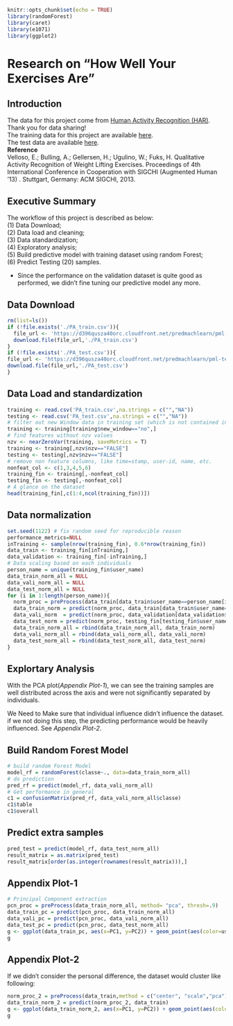 ```{r setup, include=FALSE}
knitr::opts_chunk$set(echo = TRUE)
library(randomForest)
library(caret)
library(e1071)
library(ggplot2)
```

# Research on "How Well Your Exercises Are"

## Introduction
The data for this project come from [Human Activity Recognition (HAR)](http://web.archive.org/web/20161224072740/http:/groupware.les.inf.puc-rio.br/har). Thank you for data sharing!  
The training data for this project are available [here](https://d396qusza40orc.cloudfront.net/predmachlearn/pml-training.csv).  
The test data are available [here](https://d396qusza40orc.cloudfront.net/predmachlearn/pml-testing.csv).  
**Reference**    
Velloso, E.; Bulling, A.; Gellersen, H.; Ugulino, W.; Fuks, H. Qualitative Activity Recognition of Weight Lifting Exercises. Proceedings of 4th International Conference in Cooperation with SIGCHI (Augmented Human '13) . Stuttgart, Germany: ACM SIGCHI, 2013. 

## Executive Summary
The workflow of this project is described as below:  
(1) Data Download;  
(2) Data load and cleaning;  
(3) Data standardization;  
(4) Exploratory analysis;  
(5) Build predictive model with training dataset using random Forest;  
(6) Predict Testing (20) samples.  

* Since the performance on the validation dataset is quite good as performed, we didn't fine tuning our predictive model any more.  


## Data Download
``` {r cache=T}
rm(list=ls())
if (!file.exists('./PA_train.csv')){
  file_url <- 'https://d396qusza40orc.cloudfront.net/predmachlearn/pml-training.csv'
  download.file(file_url,'./PA_train.csv')
}
if (!file.exists('./PA_test.csv')){
file_url <- 'https://d396qusza40orc.cloudfront.net/predmachlearn/pml-testing.csv'
download.file(file_url,'./PA_test.csv')
}
```

## Data Load and standardization
``` {r cache=T}
training <- read.csv('PA_train.csv',na.strings = c("","NA"))
testing <- read.csv('PA_test.csv',na.strings = c("","NA"))
# filter out new Window data in training set (which is not contained in test dataset)
training <- training[training$new_window=="no",]
# find features without nzv values
nzv <- nearZeroVar(training, saveMetrics = T)
training <- training[,nzv$nzv=="FALSE"]
testing <- testing[,nzv$nzv=="FALSE"]
# remove non feature columns, like time=stamp, user-id, name, etc.
nonfeat_col <- c(1,3,4,5,6)
training_fin <- training[,-nonfeat_col]
testing_fin <- testing[,-nonfeat_col]
# A glance on the dataset
head(training_fin[,c(1:4,ncol(training_fin))])
```

## Data normalization
```{r, cache=T}
set.seed(1122) # fix random seed for reproducible reason
performance_metrics=NULL
inTraining <- sample(nrow(training_fin), 0.6*nrow(training_fin))
data_train <- training_fin[inTraining,]
data_validation <- training_fin[-inTraining,]
# Data scaling based on each individuals
person_name = unique(training_fin$user_name)
data_train_norm_all = NULL
data_vali_norm_all = NULL
data_test_norm_all = NULL
for (i in 1:length(person_name)){
  norm_proc = preProcess(data_train[data_train$user_name==person_name[i],],method = c("center", "scale"))
  data_train_norm = predict(norm_proc, data_train[data_train$user_name==person_name[i],])
  data_vali_norm  = predict(norm_proc, data_validation[data_validation$user_name==person_name[i],])
  data_test_norm = predict(norm_proc, testing_fin[testing_fin$user_name==person_name[i],])
  data_train_norm_all = rbind(data_train_norm_all, data_train_norm)
  data_vali_norm_all = rbind(data_vali_norm_all, data_vali_norm)
  data_test_norm_all = rbind(data_test_norm_all, data_test_norm)
}
```

## Explortary Analysis
With the PCA plot(*Appendix Plot-1*), we can see the training samples are well distributed across the axis and were not significantly separated by individuals.  

We Need to Make sure that individual influence didn't influence the dataset. if we not doing this step, the predicting performance would be heavily influenced. See *Appendix Plot-2*.


## Build Random Forest Model 
``` {r, cache=T}
# build random Forest Model
model_rf = randomForest(classe~., data=data_train_norm_all)
# do prediction
pred_rf = predict(model_rf, data_vali_norm_all)
# Get performance in general
c1 = confusionMatrix(pred_rf, data_vali_norm_all$classe)
c1$table
c1$overall
```
## Predict extra samples
``` {r}
pred_test = predict(model_rf, data_test_norm_all)
result_matrix = as.matrix(pred_test)
result_matrix[order(as.integer(rownames(result_matrix))),]
```

##  Appendix Plot-1
``` {r}
# Principal Component extraction  
pcn_proc = preProcess(data_train_norm_all, method= "pca", thresh=.9)
data_train_pc = predict(pcn_proc, data_train_norm_all)
data_vali_pc = predict(pcn_proc, data_vali_norm_all)
data_test_pc = predict(pcn_proc, data_test_norm_all)
g <- ggplot(data_train_pc, aes(x=PC1, y=PC2)) + geom_point(aes(color=user_name))
g
```

## Appendix Plot-2
If we didn't consider the personal difference, the dataset would cluster like following:  
``` {r}
norm_proc_2 = preProcess(data_train,method = c("center", "scale","pca"))
data_train_norm_2 = predict(norm_proc_2, data_train)
g <- ggplot(data_train_norm_2, aes(x=PC1, y=PC2)) + geom_point(aes(color=user_name))
g
```
